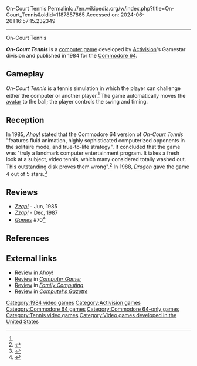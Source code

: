 On-Court Tennis
Permalink: //en.wikipedia.org/w/index.php?title=On-Court_Tennis&oldid=1187857865
Accessed on: 2024-06-26T16:57:15.232349



------
On-Court Tennis
{{Short description|1984 video game}}
{{Infobox video game
| title = 
| image = On-Court Tennis Cover.jpg
| caption = Cover art
| developer = 
| publisher = [[Activision]]
| released = 1984
| genre = [[Sports game|Sports]]
| modes = [[Single-player video game|Single-player]]
| platforms = [[Commodore 64]]
}}

'''''On-Court Tennis''''' is a [[computer game]] developed by [[Activision]]'s Gamestar division and published in 1984 for the [[Commodore 64]].

==Gameplay==
''On-Court Tennis'' is a tennis simulation in which the player can challenge either the computer or another player.<ref name="Dragon132"/> The game automatically moves the [[avatar (computing)|avatar]] to the ball; the player controls the swing and timing.{{r|katz198505}}

==Reception==
In 1985, ''[[Ahoy!]]'' stated that the Commodore 64 version of ''On-Court Tennis'' "features fluid animation, highly sophisticated computerized opponents in the solitaire mode, and true-to-life strategy". It concluded that the game was "truly a landmark computer entertainment program. It takes a fresh look at a subject, video tennis, which many considered totally washed out. This outstanding disk proves them wrong".<ref name="katz198505">{{cite news | url=https://archive.org/stream/Ahoy_Issue_17_1985-05_Ion_International_US#page/n61/mode/2up | title=On-Court Tennis | work=Ahoy! | date=May 1985 | accessdate=27 June 2014 | author=Katz, Arnie | pages=63}}</ref> In 1988, ''[[Dragon (magazine)|Dragon]]'' gave the game 4 out of 5 stars.<ref name="Dragon132">{{cite journal|title=The Role of Computers|last1=Lesser|last2=Lesser|last3=Lesser|first1=Hartley|first2=Patricia|first3=Kirk|journal=Dragon |issue=132|date=April 1988|pages=80–85}}</ref>

==Reviews==
*''[[Zzap!64|Zzap!]]'' - Jun, 1985
*''[[Zzap!64|Zzap!]]'' - Dec, 1987
*''[[Games (magazine)|Games]]'' #70<ref>{{cite web | url=https://archive.org/details/games701985december/page/n53/mode/2up | title=GAMES Magazine #70 | date=December 1985 }}</ref>

==References==
{{reflist}}

==External links==
*[https://archive.org/details/ahoy-magazine-17/page/n61/mode/2up Review] in ''[[Ahoy!]]''
*[https://archive.org/details/Computer_Gamer_Issue_03_1985-06_Argus_Press_GB/page/n51/mode/2up Review] in ''[[Computer Gamer]]''
*[https://archive.org/details/family-computing-22/page/n81/mode/2up Review] in ''[[Family Computing]]''
*[https://archive.org/details/1985-09-computegazette/page/n53/mode/2up Review] in ''[[Compute!'s Gazette]]''

[[Category:1984 video games]]
[[Category:Activision games]]
[[Category:Commodore 64 games]]
[[Category:Commodore 64-only games]]
[[Category:Tennis video games]]
[[Category:Video games developed in the United States]]
